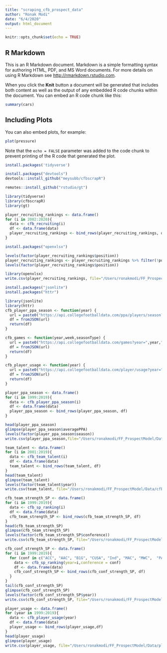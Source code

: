 ```yaml
---
title: "scraping_cfb_prospect_data"
author: "Ronak Modi"
date: "6/4/2020"
output: html_document
---
```


```r
knitr::opts_chunk$set(echo = TRUE)
```

## R Markdown

This is an R Markdown document. Markdown is a simple formatting syntax for authoring HTML, PDF, and MS Word documents. For more details on using R Markdown see <http://rmarkdown.rstudio.com>.

When you click the **Knit** button a document will be generated that includes both content as well as the output of any embedded R code chunks within the document. You can embed an R code chunk like this:

```r
summary(cars)
```

## Including Plots

You can also embed plots, for example:

```r
plot(pressure)
```

Note that the `echo = FALSE` parameter was added to the code chunk to prevent printing of the R code that generated the plot.

```r
install.packages('tidyverse')

install.packages("devtools")
devtools::install_github("meysubb/cfbscrapR")

remotes::install_github("rstudio/gt")
```


```r
library(tidyverse)
library(cfbscrapR)
library(gt)
```



```r
player_recruiting_rankings <- data.frame()
for (i in 2002:2020){
  data <- cfb_recruiting(i)
  df <- data.frame(data)
  player_recruiting_rankings <- bind_rows(player_recruiting_rankings, df)
}
```

```r
install.packages("openxlsx")
```
```r
levels(factor(player_recruiting_rankings$position))
player_recruiting_rankings <- player_recruiting_rankings %>% filter(!position %in% c("DT","K","LS","OC","OG","OT","P","SDE","WDE"))
levels(factor(player_recruiting_rankings$position))
```


```r
library(openxlsx)
write.csv(player_recruiting_rankings, file="/Users/ronakmodi/FF_ProspectModel/Data/recruiting_rankings.csv")
```


```r
install.packages("jsonlite")
install.packages("httr")
```


```r
library(jsonlite)
library(httr)
cfb_player_ppa_season <- function(year) {
  url = paste0("https://api.collegefootballdata.com/ppa/players/season?year=", year)
  df = fromJSON(url)
  return(df)
}

cfb_games <- function(year,week,seasonType) {
  url = paste0("https://api.collegefootballdata.com/games?year=",year,"&week=",week,"&seasonType=",seasonType)
  df = fromJSON(url)
  return(df)
}

cfb_player_usage <- function(year) {
  url = paste0("https://api.collegefootballdata.com/player/usage?year=",year)
  df = fromJSON(url)
  return(df)
}
```



```r
player_ppa_season <- data.frame()
for (i in 1999:2019){
  data <- cfb_player_ppa_season(i)
  df <- data.frame(data)
  player_ppa_season <- bind_rows(player_ppa_season, df)
}
```
```r
head(player_ppa_season)
glimpse(player_ppa_season$averagePPA)
levels(factor(player_ppa_season$season))
write.csv(player_ppa_season,file="/Users/ronakmodi/FF_ProspectModel/Data/player_season_ppa.csv")
```

```r
team_talent <- data.frame()
for (i in 2001:2019){
  data <- cfb_team_talent(i)
  df <- data.frame(data)
  team_talent <- bind_rows(team_talent, df)
}
head(team_talent)
glimpse(team_talent)
levels(factor(team_talent$year))
write.csv(team_talent, file="/Users/ronakmodi/FF_ProspectModel/Data/cfb_team_talent_rankings.csv")
```

```r
cfb_team_strength_SP <- data.frame()
for (i in 1999:2019){
  data <- cfb_sp_ranking(i)
  df <- data.frame(data)
  cfb_team_strength_SP <- bind_rows(cfb_team_strength_SP, df)
}
head(cfb_team_strength_SP)
glimpse(cfb_team_strength_SP)
levels(factor(cfb_team_strength_SP$conference))
write.csv(cfb_team_strength_SP, file="/Users/ronakmodi/FF_ProspectModel/Data/cfb_team_SPRankings.csv")
```
```r
cfb_conf_strength_SP <- data.frame()
for (i in 1999:2019){
  for (conf in c("ACC", "AAC", "B1G", "CUSA", "Ind", "MAC", "MWC",  "PAC", "SEC", "SBC")){
    data <- cfb_sp_ranking(year=i,conference = conf)
    df <- data.frame(data)
    cfb_conf_strength_SP <- bind_rows(cfb_conf_strength_SP, df)
  }
}
tail(cfb_conf_strength_SP)
glimpse(cfb_conf_strength_SP)
levels(factor(cfb_conf_strength_SP$year))
write.csv(cfb_conf_strength_SP, file="/Users/ronakmodi/FF_ProspectModel/Data/cfb_conf_SPrankings.csv")
```


```r
player_usage <- data.frame()
for (year in 1999:2019){
  data <- cfb_player_usage(year)
  df <- data.frame(data)
  player_usage <- bind_rows(player_usage,df)
}
head(player_usage)
glimpse(player_usage)
write.csv(player_usage, file="/Users/ronakmodi/FF_ProspectModel/Data/player_usage_stats.csv")
```

